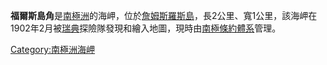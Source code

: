 {{coord|63|55|S|57|20|W|source:GNIS|display=title}}

'''福爾斯島角'''是[[南極洲|南極洲]]的海岬，位於[[詹姆斯羅斯島|詹姆斯羅斯島]]，長2公里、寬1公里，該海岬在1902年2月被[[瑞典|瑞典]]探險隊發現和繪入地圖，現時由[[南極條約體系|南極條約體系]]管理。

{{Antarctica-geo-stub}}
[[Category:南極洲海岬|Category:南極洲海岬]]